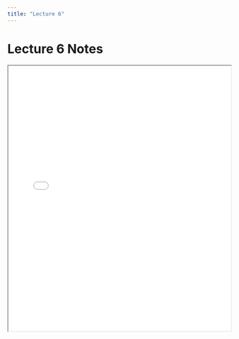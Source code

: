 ```yaml
---
title: "Lecture 6"
---
```


# Lecture 6 Notes

<iframe src="../notes/lecture6.pdf" width="100%" height="600px"></iframe>
